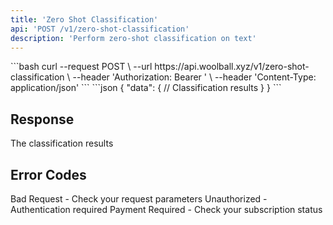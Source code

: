 ```yaml
---
title: 'Zero Shot Classification'
api: 'POST /v1/zero-shot-classification'
description: 'Perform zero-shot classification on text'
---
```


<RequestExample>
```bash
curl --request POST \
  --url https://api.woolball.xyz/v1/zero-shot-classification \
  --header 'Authorization: Bearer <token>' \
  --header 'Content-Type: application/json'
```
</RequestExample>

<ResponseExample>
```json
{
  "data": {
    // Classification results
  }
}
```
</ResponseExample>

## Response

<ResponseField name="data" type="object">
  The classification results
</ResponseField>

## Error Codes

<ResponseField name="400" type="object">
  Bad Request - Check your request parameters
</ResponseField>

<ResponseField name="401" type="object">
  Unauthorized - Authentication required
</ResponseField>

<ResponseField name="402" type="object">
  Payment Required - Check your subscription status
</ResponseField>
